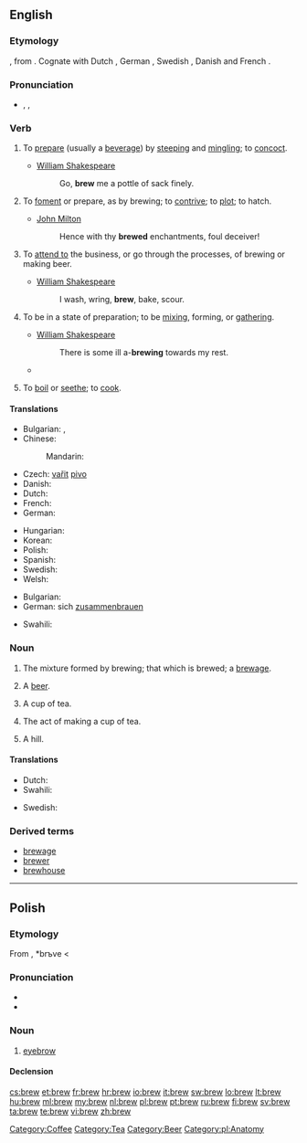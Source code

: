 ==English==

===Etymology===
{{etyl|ang}} {{term|breowan|brēowan|lang=ang}}, from {{proto|Germanic|brūan|lang=en}}. Cognate with Dutch {{term|brouwen|lang=nl}}, German {{term|brauen|lang=de}}, Swedish {{term|brygga|lang=sv}}, Danish {{term|brygge|lang=da}} and French {{term|brasser|lang=fr}}.

===Pronunciation===
* {{enPR|bro͞o}}, {{IPA|/bruː/}}, {{SAMPA|/bru:/}}
*: {{rhymes|uː}}

===Verb===
{{en-verb}}

# {{transitive}} To [[prepare]] (usually a [[beverage]]) by [[steep]]ing and [[mingle|mingling]]; to [[concoct]].
#* [[w:William Shakespeare|William Shakespeare]]
#*: Go, '''brew''' me a pottle of sack finely.
# {{transitive}} To [[foment]] or prepare, as by brewing; to [[contrive]]; to [[plot]]; to hatch.
#* [[w:John Milton|John Milton]]
#*: Hence with thy '''brewed''' enchantments, foul deceiver!
# {{intransitive}} To [[attend to]] the business, or go through the processes, of brewing or making beer.
#* [[w:William Shakespeare|William Shakespeare]]
#*: I wash, wring, '''brew''', bake, scour.
# {{intransitive}} To be in a state of preparation; to be [[mix]]ing, forming, or [[gather]]ing.
#* [[w:William Shakespeare|William Shakespeare]]
#*: There is some ill a-'''brewing''' towards my rest.
#*{{quote-news
|year=2011
|date=January 11
|author=Jonathan Stevenson 
|title=West Ham 2 - 1 Birmingham
|work=BBC
|url=http://news.bbc.co.uk/sport2/hi/football/league_cup/9354485.stm
|page=
|passage=Grant may have considered that only a performance of the very highest quality could keep him in a job - and the way his players started the game gave the 55-year-old shelter from the storm that was '''brewing'''. }}
# {{context|transitive|obsolete}} To [[boil]] or [[seethe]]; to [[cook]].

====Translations====
{{trans-top|to prepare liquor}}
* Bulgarian: {{t|bg|смесвам}},  {{t|bg|забърквам}}
* Chinese:
*: Mandarin: {{t|zh|酿造|tr=niángzào|sc=Hani}}
* Czech: [[vařit]] [[pivo]] {{qualifier|about beer}}
* Danish: {{t-|da|brygge}}
* Dutch: {{t+|nl|brouwen}}
* French: {{t+|fr|brasser}}
* German: {{t+|de|brauen}}
{{trans-mid}}
* Hungarian: {{t+|hu|főz}}
* Korean: {{t|ko|양조하다|tr=yangzohada|sc=Kore}}
* Polish: {{t|pl|warzyć}}
* Spanish: {{t-|es|fermentar}}
* Swedish: {{t+|sv|brygga}}
* Welsh: {{t|cy|bragu|xs=Welsh}}
{{trans-bottom}}

{{trans-top|to be in a state of preparation; to be mixing, forming, or gathering}}
* Bulgarian: {{t|bg|приготвям}}
* German: sich [[zusammenbrauen]]
{{trans-mid}}
* Swahili: {{t+|sw|chebuka|xs=Swahili}}
{{trans-bottom}}

===Noun===
{{en-noun}}

# The mixture formed by brewing; that which is brewed; a [[brewage]].
# {{slang}} A [[beer]].
# {{British}} A cup of tea.
# {{British}} The act of making a cup of tea.
# {{British|informal}} A hill.

====Translations====
{{trans-top|something brewed}}
* Dutch: {{t+|nl|brouwsel|n}}
* Swahili: {{t+|sw|chebuka|xs=Swahili}}
{{trans-mid}}
* Swedish: {{t|sv|brygd|c}}
{{trans-bottom}}

===Derived terms===
* [[brewage]]
* [[brewer]]
* [[brewhouse]]

[[Category:Coffee]]
[[Category:Tea]]

----

==Polish==

===Etymology===
From {{proto|Slavic|bry|lang=pl}}, *brъve < {{proto|Indo-European|bhrū|lang=pl}}

===Pronunciation===
* {{IPA|[brɛf]|lang=pl}}
* {{audio|Pl-brew.ogg|audio}}

===Noun===
{{infl|pl|noun|g=f}}

# [[eyebrow]]

====Declension====
{{pl-decl-noun
|brew|brwi
|brwi|brwi
|brwi|brwiom
|brew|brwi
|brwią|brwiami
|brwi|brwiach
|brwi|brwi
}}

[[Category:Beer]]
[[Category:pl:Anatomy]]

[[cs:brew]]
[[et:brew]]
[[fr:brew]]
[[hr:brew]]
[[io:brew]]
[[it:brew]]
[[sw:brew]]
[[lo:brew]]
[[lt:brew]]
[[hu:brew]]
[[ml:brew]]
[[my:brew]]
[[nl:brew]]
[[pl:brew]]
[[pt:brew]]
[[ru:brew]]
[[fi:brew]]
[[sv:brew]]
[[ta:brew]]
[[te:brew]]
[[vi:brew]]
[[zh:brew]]